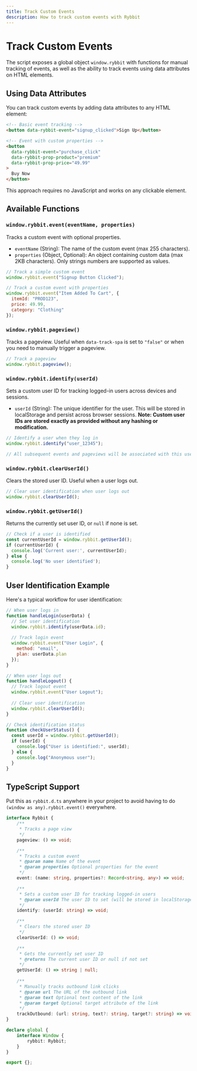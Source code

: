 ```yaml
---
title: Track Custom Events
description: How to track custom events with Rybbit
---
```


# Track Custom Events

The script exposes a global object `window.rybbit` with functions for manual tracking of events, as well as the ability to track events using data attributes on HTML elements.

## Using Data Attributes

You can track custom events by adding data attributes to any HTML element:

```html
<!-- Basic event tracking -->
<button data-rybbit-event="signup_clicked">Sign Up</button>

<!-- Event with custom properties -->
<button 
  data-rybbit-event="purchase_click" 
  data-rybbit-prop-product="premium" 
  data-rybbit-prop-price="49.99"
>
  Buy Now
</button>
```

This approach requires no JavaScript and works on any clickable element.

## Available Functions

### `window.rybbit.event(eventName, properties)`

Tracks a custom event with optional properties.

*   `eventName` (String): The name of the custom event (max 255 characters).
*   `properties` (Object, Optional): An object containing custom data (max 2KB characters). Only strings numbers are supported as values.

```javascript
// Track a simple custom event
window.rybbit.event("Signup Button Clicked");

// Track a custom event with properties
window.rybbit.event("Item Added To Cart", {
  itemId: "PROD123",
  price: 49.99,
  category: "Clothing"
});
```

### `window.rybbit.pageview()`

Tracks a pageview. Useful when `data-track-spa` is set to `"false"` or when you need to manually trigger a pageview.

```javascript
// Track a pageview
window.rybbit.pageview();
```

### `window.rybbit.identify(userId)`

Sets a custom user ID for tracking logged-in users across devices and sessions.

*   `userId` (String): The unique identifier for the user. This will be stored in localStorage and persist across browser sessions. **Note: Custom user IDs are stored exactly as provided without any hashing or modification.**

```javascript
// Identify a user when they log in
window.rybbit.identify("user_12345");

// All subsequent events and pageviews will be associated with this user ID
```

### `window.rybbit.clearUserId()`

Clears the stored user ID. Useful when a user logs out.

```javascript
// Clear user identification when user logs out
window.rybbit.clearUserId();
```

### `window.rybbit.getUserId()`

Returns the currently set user ID, or `null` if none is set.

```javascript
// Check if a user is identified
const currentUserId = window.rybbit.getUserId();
if (currentUserId) {
  console.log('Current user:', currentUserId);
} else {
  console.log('No user identified');
}
```

## User Identification Example

Here's a typical workflow for user identification:

```javascript
// When user logs in
function handleLogin(userData) {
  // Set user identification
  window.rybbit.identify(userData.id);
  
  // Track login event
  window.rybbit.event("User Login", {
    method: "email",
    plan: userData.plan
  });
}

// When user logs out
function handleLogout() {
  // Track logout event
  window.rybbit.event("User Logout");
  
  // Clear user identification
  window.rybbit.clearUserId();
}

// Check identification status
function checkUserStatus() {
  const userId = window.rybbit.getUserId();
  if (userId) {
    console.log("User is identified:", userId);
  } else {
    console.log("Anonymous user");
  }
}
```

## TypeScript Support

Put this as `rybbit.d.ts` anywhere in your project to avoid having to do `(window as any).rybbit.event()` everywhere.

```typescript
interface Rybbit {
    /**
     * Tracks a page view
     */
    pageview: () => void;

    /**
     * Tracks a custom event
     * @param name Name of the event
     * @param properties Optional properties for the event
     */
    event: (name: string, properties?: Record<string, any>) => void;

    /**
     * Sets a custom user ID for tracking logged-in users
     * @param userId The user ID to set (will be stored in localStorage)
     */
    identify: (userId: string) => void;

    /**
     * Clears the stored user ID
     */
    clearUserId: () => void;

    /**
     * Gets the currently set user ID
     * @returns The current user ID or null if not set
     */
    getUserId: () => string | null;
    
    /**
     * Manually tracks outbound link clicks
     * @param url The URL of the outbound link
     * @param text Optional text content of the link
     * @param target Optional target attribute of the link
     */
    trackOutbound: (url: string, text?: string, target?: string) => void;
}

declare global {
    interface Window {
        rybbit: Rybbit;
    }
}

export {};
```